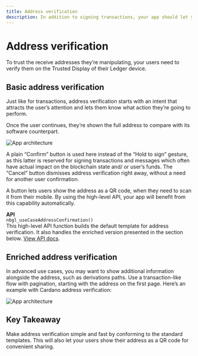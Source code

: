 ```yaml
---
title: Address verification
description: In addition to signing transactions, your app should let your users verify their receive addresses securely, leveraging the trusted display of Ledger Stax. This chapter goes over the best practices to show, share, and verify an address.
---
```



# Address verification

To trust the receive addresses they’re manipulating, your users need to verify them on the Trusted Display of their Ledger device.

## Basic address verification

Just like for transactions, address verification starts with an intent that attracts the user’s attention and lets them know what action they’re going to perform.

Once the user continues, they’re shown the full address to compare with its software counterpart.

![App architecture](/device-app/stax-address-verification.png)

<Callout type="info" emoji="ℹ️">
	A plain “Confirm” button is used here instead of the “Hold to sign” gesture, as this latter is reserved for signing transactions and messages which often have actual impact on the blockchain state and/ or user’s funds.
	The “Cancel” button dismisses address verification right away, without a need for another user confirmation.
</Callout>

A button lets users show the address as a QR code, when they need to scan it from their mobile. By using the high-level API, your app will benefit from this capability automatically.

<Callout emoji="💻">
	<b>API</b><br/>
	<code>nbgl_useCaseAddressConfirmation()</code><br/>
	This high-level API function builds the default template for address verification. It also handles the enriched version presented in the section below. <a href="https://ledgerhq.github.io/ledger-secure-sdk/nbgl__use__case_8h.html#abb0d60831b55936803dd477cfffa226c">View API docs</a>.
</Callout>

## Enriched address verification

In advanced use cases, you may want to show additional information alongside the address, such as derivations paths. Use a transaction-like flow with pagination, starting with the address on the first page. Here’s an example with Cardano address verification:

![App architecture](/device-app/stax-qr-code.png)

## Key Takeaway

<Callout>
	Make address verification simple and fast by conforming to the standard templates. This will also let your users show their address as a QR code for convenient sharing.
</Callout>


